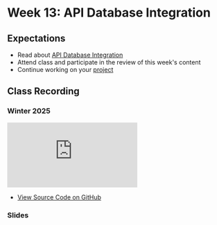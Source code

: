 
# Week 13: API Database Integration

## Expectations

- Read about [API Database Integration](/week-13/api-database-integration)
- Attend class and participate in the review of this week's content
- Continue working on your [project](/week-13/project)

## Class Recording

### Winter 2025

<iframe
  style={{ width: "100%", aspectRatio: "16/9" }}
  src="https://www.youtube.com/embed/BOWNqkdVt_o?si=tcrJto-Fky8WpVs1"
  title="YouTube video player"
  referrerpolicy="strict-origin-when-cross-origin"
  frameborder="0"
  allow="accelerometer; autoplay; clipboard-write; encrypted-media; gyroscope; picture-in-picture; web-share"
  allowFullScreen="allowFullScreen"
></iframe>

- [View Source Code on GitHub ](https://github.com/warsylewicz/webdev2-demos/tree/13668bd63577c4a609c9967b174c8e521271f8ca/app/week-13)

### Slides



<Slideshow file="/week-13/slides" />
